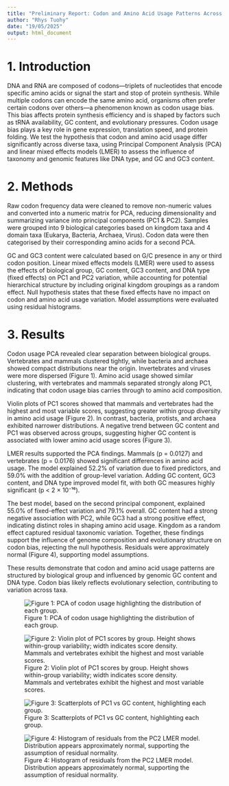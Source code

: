 ```yaml
---
title: "Preliminary Report: Codon and Amino Acid Usage Patterns Across Taxa"
author: "Rhys Tuohy"
date: "19/05/2025"
output: html_document
---
```


# 1. Introduction

DNA and RNA are composed of codons—triplets of nucleotides that encode specific amino acids or signal the start and stop of protein synthesis. While multiple codons can encode the same amino acid, organisms often prefer certain codons over others—a phenomenon known as codon usage bias. This bias affects protein synthesis efficiency and is shaped by factors such as tRNA availability, GC content, and evolutionary pressures. Codon usage bias plays a key role in gene expression, translation speed, and protein folding. We test the hypothesis that codon and amino acid usage differ significantly across diverse taxa, using Principal Component Analysis (PCA) and linear mixed effects models (LMER) to assess the influence of taxonomy and genomic features like DNA type, and GC and GC3 content.

# 2. Methods

Raw codon frequency data were cleaned to remove non-numeric values and converted into a numeric matrix for PCA, reducing dimensionality and summarizing variance into principal components (PC1 & PC2). Samples were grouped into 9 biological categories based on kingdom taxa and 4 domain taxa (Eukarya, Bacteria, Archaea, Virus). Codon data were then categorised by their corresponding amino acids for a second PCA. 

GC and GC3 content were calculated based on G/C presence in any or third codon position. Linear mixed effects models (LMER) were used to assess the effects of biological group, GC content, GC3 content, and DNA type (fixed effects) on PC1 and PC2 variation, while accounting for potential hierarchical structure by including original kingdom groupings as a random effect. Null hypothesis states that these fixed effects have no impact on codon and amino acid usage variation. Model assumptions were evaluated using residual histograms.

# 3. Results

Codon usage PCA revealed clear separation between biological groups. Vertebrates and mammals clustered tightly, while bacteria and archaea showed compact distributions near the origin. Invertebrates and viruses were more dispersed (Figure 1). Amino acid usage showed similar clustering, with vertebrates and mammals separated strongly along PC1, indicating that codon usage bias carries through to amino acid composition. 

Violin plots of PC1 scores showed that mammals and vertebrates had the highest and most variable scores, suggesting greater within group diversity in amino acid usage (Figure 2). In contrast, bacteria, protists, and archaea exhibited narrower distributions. A negative trend between GC content and PC1 was observed across groups, suggesting higher GC content is associated with lower amino acid usage scores (Figure 3).

LMER results supported the PCA findings. Mammals (p = 0.0127) and vertebrates (p = 0.0176) showed significant differences in amino acid usage. The model explained 52.2% of variation due to fixed predictors, and 59.0% with the addition of group-level variation. Adding GC content, GC3 content, and DNA type improved model fit, with both GC measures highly significant (p < 2 × 10⁻¹⁶). 

The best model, based on the second principal component, explained 55.0% of fixed-effect variation and 79.1% overall. GC content had a strong negative association with PC2, while GC3 had a strong positive effect, indicating distinct roles in shaping amino acid usage. Kingdom as a random effect captured residual taxonomic variation. Together, these findings support the influence of genome composition and evolutionary structure on codon bias, rejecting the null hypothesis. Residuals were approximately normal (Figure 4), supporting model assumptions.

These results demonstrate that codon and amino acid usage patterns are structured by biological group and influenced by genomic GC content and DNA type. Codon bias likely reflects evolutionary selection, contributing to variation across taxa.

![Figure 1: PCA of codon usage highlighting the distribution of each group.](Report Figures/KG_PCA_split.png)

![Figure 2: Violin plot of PC1 scores by group. Height shows within-group variability; width indicates score density. Mammals and vertebrates exhibit the highest and most variable scores.](Report Figures/Amino_Acid_PCA_Plot.png)

![Figure 3: Scatterplots of PC1 vs GC content, highlighting each group.](Report Figures/GC_PC1_facet_plot.png)

![Figure 4: Histogram of residuals from the PC2 LMER model. Distribution appears approximately normal, supporting the assumption of residual normality.](Report Figures/residuals_distribution.png)
